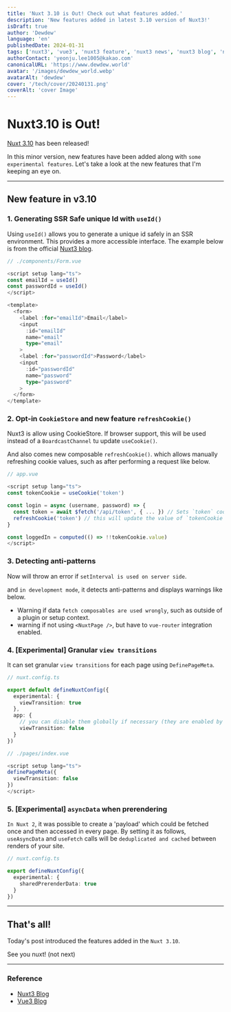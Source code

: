 ```yaml
---
title: 'Nuxt 3.10 is Out! Check out what features added.'
description: 'New features added in latest 3.10 version of Nuxt3!'
isDraft: true
author: 'Dewdew'
language: 'en'
publishedDate: 2024-01-31
tags: ['nuxt3', 'vue3', 'nuxt3 feature', 'nuxt3 news', 'nuxt3 blog', 'nuxt3 composables']
authorContact: 'yeonju.lee1005@kakao.com'
canonicalURL: 'https://www.dewdew.world'
avatar: '/images/dewdew_world.webp'
avatarAlt: 'dewdew'
cover: '/tech/cover/20240131.png'
coverAlt: 'cover Image'
---
```


# Nuxt3.10 is Out!

[Nuxt 3.10](https://nuxt.com/) has been released!

In this minor version, new features have been added along with `some experimental features`.
Let's take a look at the new features that I'm keeping an eye on.

---

## New feature in v3.10

### 1. Generating SSR Safe unique Id with `useId()`

Using `useId()` allows you to generate a unique id safely in an SSR environment.
This provides a more accessible interface.
The example below is from the official [Nuxt3 blog](https://nuxt.com/blog/v3-10).

```typescript
// ./components/Form.vue

<script setup lang="ts">
const emailId = useId()
const passwordId = useId()
</script>

<template>
  <form>
    <label :for="emailId">Email</label>
    <input
      :id="emailId"
      name="email"
      type="email"
    >
    <label :for="passwordId">Password</label>
    <input
      :id="passwordId"
      name="password"
      type="password"
    >
  </form>
</template>
```

### 2. Opt-in `CookieStore` and new feature `refreshCookie()`

Nuxt3 is allow using CookieStore. If browser support, this will be used instead of a `BoardcastChannel` tu update `useCookie()`.

And also comes new composable `refreshCookie()`. which allows manually refreshing cookie values, such as after performing a request like below.

```typescript
// app.vue

<script setup lang="ts">
const tokenCookie = useCookie('token')

const login = async (username, password) => {
  const token = await $fetch('/api/token', { ... }) // Sets `token` cookie on response
  refreshCookie('token') // this will update the value of `tokenCookie`
}

const loggedIn = computed(() => !!tokenCookie.value)
</script>
```

### 3. Detecting anti-patterns

Now will throw an error if `setInterval is used on server side`.

and `in development mode`, it detects anti-patterns and displays warnings like below.

- Warning if data `fetch composables are used wrongly`, such as outside of a plugin or setup context.
- warning if not using `<NuxtPage />`, but have to `vue-router` integration enabled.

### 4. [Experimental] Granular `view transitions`

It can set granular `view transitions` for each page using `DefinePageMeta`.

```typescript
// nuxt.config.ts

export default defineNuxtConfig({
  experimental: {
    viewTransition: true
  },
  app: {
    // you can disable them globally if necessary (they are enabled by default)
    viewTransition: false
  }
})
```

```typescript
// ./pages/index.vue

<script setup lang="ts">
definePageMeta({
  viewTransition: false
})
</script>
```

### 5. [Experimental] `asyncData` when prerendering

`In Nuxt 2`, it was possible to create a 'payload' which could be fetched once and then accessed in every page.
By setting it as follows, `useAsyncData` and `useFetch` calls will be `deduplicated and cached` between renders of your site.

```typescript
// nuxt.config.ts

export defineNuxtConfig({
  experimental: {
    sharedPrerenderData: true
  }
})
```

---

## That's all!

Today's post introduced the features added in the `Nuxt 3.10`.

See you nuxt! (not next)

---

### Reference

- [Nuxt3 Blog](https://nuxt.com/blog/v3-10)
- [Vue3 Blog](https://blog.vuejs.org/posts/vue-3-4)
